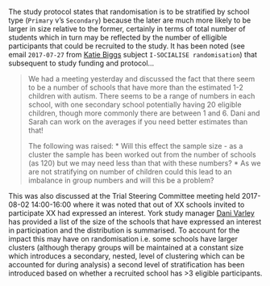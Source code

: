 The study protocol states that randomisation is to be stratified by school type (`Primary` v's `Secondary`) because the later are much more likely to be larger in size relative to the former, certainly in terms of total number of students which in turn may be reflected by the number of elligible participants that could be recruited to the study.  It has been noted (see email `2017-07-27` from [Katie Biggs](mailto:k.biggs@sheffield.ac.uk) subject `I-SOCIALISE randomisation`) that subsequent to study funding and protocol...

> We had a meeting yesterday and discussed the fact that there seem to be a number of schools that have more than the estimated 1-2 children with autism. There seems to be a range of numbers in each school, with one secondary school potentially having 20 eligible children, though more commonly there are between 1 and 6. Dani and Sarah can work on the averages if you need better estimates than that!
>
> The following was raised:
> * Will this effect the sample size - as a cluster the sample has been worked out from the number of schools (as 120) but we may need less than that with these numbers?
> * As we are not stratifying on number of children could this lead to an imbalance in group numbers and will this be a problem?

This was also discussed at the Trial Steering Committee meeting held 2017-08-02 14:00-16:00 where it was noted that out of XX schools invited to participate XX had expressed an interest.  York study manager [Dani Varley](mailto:danielle.varley@nhs.net) has provided a list of the size of the schools that have expressed an interest in participation and the distribution is summarised.  To account for the impact this may have on randomisation i.e. some schools have larger clusters (although therapy groups will be maintained at a constant size which introduces a secondary, nested, level of clustering which can be accounted for during analysis) a second level of stratification has been introduced based on whether a recruited school has >3 eligible participants.
